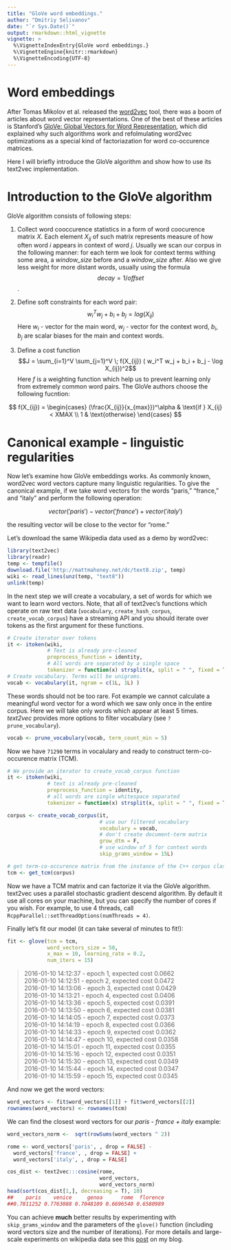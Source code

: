 ```yaml
---
title: "GloVe word embeddings."
author: "Dmitriy Selivanov"
date: "`r Sys.Date()`"
output: rmarkdown::html_vignette
vignette: >
  %\VignetteIndexEntry{GloVe word embeddings.}
  %\VignetteEngine{knitr::rmarkdown}
  %\VignetteEncoding{UTF-8}
---
```


# Word embeddings

After Tomas Mikolov et al. released the [word2vec](https://code.google.com/p/word2vec/) tool, there was a boom of articles about word vector representations. One of the best of these articles is Stanford's [GloVe: Global Vectors for Word Representation](http://nlp.stanford.edu/projects/glove/), which did explained why such algorithms work and refolmulating word2vec optimizations as a special kind of factoriazation for word co-occurence matrices. 

Here I will briefly introduce the GloVe algorithm and show how to use its text2vec implementation.

# Introduction to the GloVe algorithm

GloVe algorithm consists of following steps:

1. Collect word cooccurence statistics in a form of word coocurence matrix $X$. Each element $X_{ij}$ of such matrix represents measure of how often word *i* appears in context of word *j*. Usually we scan our corpus in the following manner: for each term we look for context terms withing some area, a *window_size* before and a *window_size* after. Also we give less weight for more distant words, usually using the formula $$decay = 1/offset$$.

2. Define soft constraints for each word pair: 
$$w_i^Tw_j + b_i + b_j = log(X_{ij})$$
Here $w_i$ - vector for the main word, $w_j$ - vector for the context word, $b_i$, $b_j$ are scalar biases for the main and context words.
3. Define a cost function 
$$J = \sum_{i=1}^V \sum_{j=1}^V \; f(X_{ij}) ( w_i^T w_j + b_i + b_j - \log X_{ij})^2$$
Here $f$ is a weighting function which help us to prevent learning only from extremely common word pairs. The GloVe authors choose the following fucntion:

$$
f(X_{ij}) = 
\begin{cases}
(\frac{X_{ij}}{x_{max}})^\alpha & \text{if } X_{ij} < XMAX \\
1 & \text{otherwise}
\end{cases}
$$

# Canonical example - linguistic regularities

Now let's examine how GloVe embeddings works. As commonly known, word2vec word vectors capture many linguistic regularities. To give the canonical example, if we take word vectors for the words "paris," "france," and "italy" and perform the following operation: 

$$vector('paris') - vector('france') + vector('italy')$$ 

the resulting vector will be close to the vector for "rome."

Let's download the same Wikipedia data used as a demo by word2vec:

```r
library(text2vec)
library(readr)
temp <- tempfile()
download.file('http://mattmahoney.net/dc/text8.zip', temp)
wiki <- read_lines(unz(temp, "text8"))
unlink(temp)
```

In the next step we will create a vocabulary, a set of words for which we want to learn word vectors. Note, that all of text2vec's functions which operate on raw text data (`vocabulary`, `create_hash_corpus`, `create_vocab_corpus`) have a streaming API and you should iterate over tokens as the first argument for these functions.

```r
# Create iterator over tokens
it <- itoken(wiki, 
             # Text is already pre-cleaned
             preprocess_function = identity, 
             # All words are separated by a single space
             tokenizer = function(x) strsplit(x, split = " ", fixed = T))
# Create vocabulary. Terms will be unigrams. 
vocab <- vocabulary(it, ngram = c(1L, 1L) )
```

These words should not be too rare. Fot example we cannot calculate a meaningful word vector for a word which we saw only once in the entire corpus. Here we will take only words which appear at least 5 times. *text2vec* provides more options to filter vocabulary (see `?prune_vocabulary`).

```r
vocab <- prune_vocabulary(vocab, term_count_min = 5)
```

Now we have `71290` terms in vocalulary and ready to construct term-co-occurence matrix (TCM).

```r
# We provide an iterator to create_vocab_corpus function
it <- itoken(wiki, 
             # text is already pre-cleaned
             preprocess_function = identity, 
             # all words are single whitespace separated
             tokenizer = function(x) strsplit(x, split = " ", fixed = T))

corpus <- create_vocab_corpus(it, 
                              # use our filtered vocabulary
                              vocabulary = vocab,
                              # don't create document-term matrix
                              grow_dtm = F,
                              # use window of 5 for context words
                              skip_grams_window = 15L)

# get term-co-occurence matrix from the instance of the C++ corpus class
tcm <- get_tcm(corpus)
```

Now we have a TCM matrix and can factorize it via the GloVe algorithm.  
text2vec uses a parallel stochastic gradient descend algorithm. By default it use all cores on your machine, but you can specify the number of cores if you wish. For example, to use 4 threads, call `RcppParallel::setThreadOptions(numThreads = 4)`. 

Finally let's fit our model (it can take several of minutes to fit!):

```r
fit <- glove(tcm = tcm,
             word_vectors_size = 50,
             x_max = 10, learning_rate = 0.2,
             num_iters = 15)
```

> 2016-01-10 14:12:37 - epoch 1, expected cost 0.0662  
2016-01-10 14:12:51 - epoch 2, expected cost 0.0472  
2016-01-10 14:13:06 - epoch 3, expected cost 0.0429  
2016-01-10 14:13:21 - epoch 4, expected cost 0.0406  
2016-01-10 14:13:36 - epoch 5, expected cost 0.0391  
2016-01-10 14:13:50 - epoch 6, expected cost 0.0381   
2016-01-10 14:14:05 - epoch 7, expected cost 0.0373  
2016-01-10 14:14:19 - epoch 8, expected cost 0.0366  
2016-01-10 14:14:33 - epoch 9, expected cost 0.0362  
2016-01-10 14:14:47 - epoch 10, expected cost 0.0358  
2016-01-10 14:15:01 - epoch 11, expected cost 0.0355  
2016-01-10 14:15:16 - epoch 12, expected cost 0.0351  
2016-01-10 14:15:30 - epoch 13, expected cost 0.0349  
2016-01-10 14:15:44 - epoch 14, expected cost 0.0347  
2016-01-10 14:15:59 - epoch 15, expected cost 0.0345  

And now we get the word vectors:

```r
word_vectors <- fit$word_vectors[[1]] + fit$word_vectors[[2]]
rownames(word_vectors) <- rownames(tcm)
```

We can find the closest word vectors for our *paris - france + italy* example:

```r
word_vectors_norm <-  sqrt(rowSums(word_vectors ^ 2))

rome <- word_vectors['paris', , drop = FALSE] - 
  word_vectors['france', , drop = FALSE] + 
  word_vectors['italy', , drop = FALSE]

cos_dist <- text2vec:::cosine(rome, 
                              word_vectors, 
                              word_vectors_norm)
head(sort(cos_dist[1,], decreasing = T), 10)
##    paris    venice     genoa      rome  florence
##0.7811252 0.7763088 0.7048109 0.6696540 0.6580989
```

You can achieve **much** better results by experimenting with `skip_grams_window` and the parameters of the `glove()` function (including word vectors size and the number of iterations). For more details and large-scale experiments on wikipedia data see this [post](http://dsnotes.com/blog/text2vec/2015/12/01/glove-enwiki/) on my blog.
